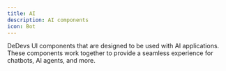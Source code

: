 ```yaml
---
title: AI
description: AI components
icon: Bot
---
```


DeDevs UI components that are designed to be used with AI applications. These components work together to provide a seamless experience for chatbots, AI agents, and more.
